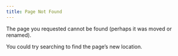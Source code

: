 ```yaml
---
title: Page Not Found
---
```


The page you requested cannot be found (perhaps it was moved or renamed).

You could try searching to find the page's new location.